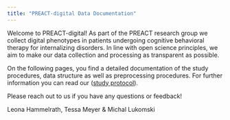 ```yaml
---
title: "PREACT-digital Data Documentation"
---
```


Welcome to PREACT-digital! 
As part of the PREACT research group we collect digital phenotypes in patients undergoing cognitive behavioral therapy for internalizing disorders. 
In line with open science principles, we aim to make our data collection and processing as transparent as possible. 

On the following pages, you find a detailed documentation of the study procedures, data structure as well as preprocessing procedures. 
For further information you can read our ([study protocol](https://doi.org/10.1101/2025.03.14.25323957)).

Please reach out to us if you have any questions or feedback!

Leona Hammelrath, Tessa Meyer & Michal Lukomski

